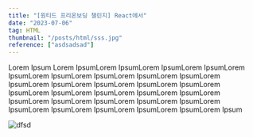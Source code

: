 ```yaml
---
title: "[원티드 프리온보딩 챌린지] React에서"
date: "2023-07-06"
tag: HTML
thumbnail: "/posts/html/sss.jpg"
reference: ["asdsadsad"]
---
```


Lorem Ipsum Lorem IpsumLorem IpsumLorem IpsumLorem IpsumLorem IpsumLorem IpsumLorem IpsumLorem IpsumLorem IpsumLorem IpsumLorem IpsumLorem IpsumLorem IpsumLorem IpsumLorem IpsumLorem IpsumLorem IpsumLorem IpsumLorem IpsumLorem IpsumLorem IpsumLorem IpsumLorem IpsumLorem IpsumLorem IpsumLorem IpsumLorem IpsumLorem IpsumLorem IpsumLorem Ipsum

<img src="@/thumbnail/*" alt="dfsd" />
